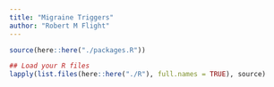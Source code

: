 ```yaml
---
title: "Migraine Triggers"
author: "Robert M Flight"
---
```


```r
source(here::here("./packages.R"))

## Load your R files
lapply(list.files(here::here("./R"), full.names = TRUE), source)
```
